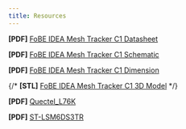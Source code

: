 ```yaml
---
title: Resources
---
```


**[PDF]** [FoBE IDEA Mesh Tracker C1 Datasheet](/assets/files/f2102/f2102.prj.datasheet.r1lg.pdf)

**[PDF]** [FoBE IDEA Mesh Tracker C1 Schematic](/assets/files/f2102/f2102.prj.sch.r1lg.pdf)

**[PDF]** [FoBE IDEA Mesh Tracker C1 Dimension](/assets/files/f2102/f2102.prj.dim.r1lg.pdf)

{/* **[STL]** [FoBE IDEA Mesh Tracker C1 3D Model](/assets/files/f2102/f2102.prj.model.r1lg.stl) */}

**[PDF]** [Quectel_L76K](https://files.waveshare.com/upload/d/db/Quectel_L76K_Hardware_Design_V1.0.pdf)

**[PDF]** [ST-LSM6DS3TR](https://atta.szlcsc.com/upload/public/pdf/source/20180410/C95230_E9546B888C12D8CC6F7F231B3BE24882.pdf)